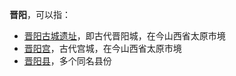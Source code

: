 '''晋阳'''，可以指：

*[[晋阳古城遗址|晋阳古城遗址]]，即古代晋阳城，在今山西省太原市境
*[[晋阳宫|晋阳宫]]，古代宫城，在今山西省太原市境
*[[晋阳县|晋阳县]]，多个同名县份

{{Disambig|J|Cat=二字中國相關消歧義}}